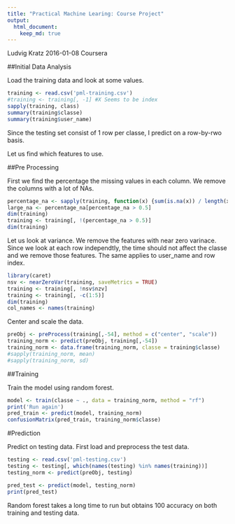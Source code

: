 ```yaml
---
title: "Practical Machine Learing: Course Project"
output: 
  html_document:
    keep_md: true
---
```

Ludvig Kratz
2016-01-08
Coursera

##Initial Data Analysis

Load the training data and look at some values.

```r
training <- read.csv('pml-training.csv')
#training <- training[, -1] #X Seems to be index
sapply(training, class)
summary(training$classe)
summary(training$user_name)
```

Since the testing set consist of 1 row per classe, I predict on a row-by-rwo basis.

Let us find which features to use.

##Pre Processing

First we find the percentage the missing values in each column. We remove the columns with a lot of NAs.
```r
percentage_na <- sapply(training, function(x) {sum(is.na(x)) / length(x)})
large_na <- percentage_na[percentage_na > 0.5]
dim(training)
training <- training[, !(percentage_na > 0.5)]
dim(training)
```

Let us look at variance. We remove the features with near zero varinace. Since we look at each row independtly, the time should not affect the classe and we remove those features. The same applies to user_name and row index.
```r
library(caret)
nsv <- nearZeroVar(training, saveMetrics = TRUE)
training <- training[, !nsv$nzv]
training <- training[, -c(1:5)]
dim(training)
col_names <- names(training)
```


Center and scale the data.
```r
preObj <- preProcess(training[,-54], method = c("center", "scale"))
training_norm <- predict(preObj, training[,-54])
training_norm <- data.frame(training_norm, classe = training$classe)
#sapply(training_norm, mean)
#sapply(training_norm, sd)
```

##Training

Train the model using random forest.
```r
model <- train(classe ~ ., data = training_norm, method = "rf")
print('Run again')
pred_train <- predict(model, training_norm)
confusionMatrix(pred_train, training_norm$classe)
```

#Prediction

Predict on testing data. First load and preprocess the test data.
```r
testing <- read.csv('pml-testing.csv')
testing <- testing[, which(names(testing) %in% names(training))]
testing_norm <- predict(preObj, testing)
```

```r
pred_test <- predict(model, testing_norm)
print(pred_test)
```

Random forest takes a long time to run but obtains 100 accuracy on both training and testing data.

